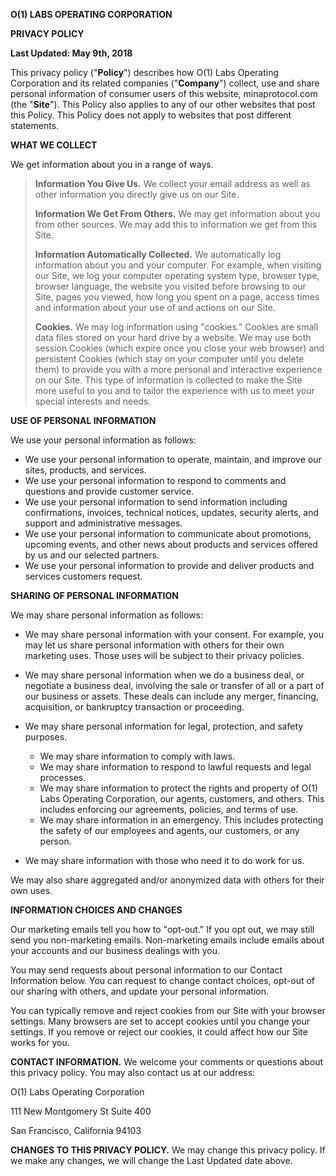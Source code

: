 
**O(1) LABS OPERATING CORPORATION**

**PRIVACY POLICY**

**Last Updated: May 9th, 2018**

This privacy policy ("**Policy**") describes how O(1) Labs Operating Corporation and its related companies ("**Company**") collect, use and share personal information of consumer users of this website, minaprotocol.com (the "**Site**"). This Policy also applies to any of our other websites that post this Policy. This Policy does not apply to websites that post different statements.

**WHAT WE COLLECT**

We get information about you in a range of ways.

> **Information You Give Us.** We collect your email address as well as other information you directly give us on our Site.
>
> **Information We Get From Others.** We may get information about you from other sources. We may add this to information we get from this Site.
>
> **Information Automatically Collected.** We automatically log information about you and your computer. For example, when visiting our Site, we log your computer operating system type, browser type, browser language, the website you visited before browsing to our Site, pages you viewed, how long you spent on a page, access times and information about your use of and actions on our Site.
>
> **Cookies.** We may log information using "cookies." Cookies are small data files stored on your hard drive by a website. We may use both session Cookies (which expire once you close your web browser) and persistent Cookies (which stay on your computer until you delete them) to provide you with a more personal and interactive experience on our Site. This type of information is collected to make the Site more useful to you and to tailor the experience with us to meet your special interests and needs.

**USE OF PERSONAL INFORMATION**

We use your personal information as follows:

- We use your personal information to operate, maintain, and improve our sites, products, and services.
- We use your personal information to respond to comments and questions and provide customer service.
- We use your personal information to send information including confirmations, invoices, technical notices, updates, security alerts, and support and administrative messages.
- We use your personal information to communicate about promotions, upcoming events, and other news about products and services offered by us and our selected partners.
- We use your personal information to provide and deliver products and services customers request.

**SHARING OF PERSONAL INFORMATION**

We may share personal information as follows:

- We may share personal information with your consent. For example, you may let us share personal information with others for their own marketing uses. Those uses will be subject to their privacy policies.
- We may share personal information when we do a business deal, or negotiate a business deal, involving the sale or transfer of all or a part of our business or assets. These deals can include any merger, financing, acquisition, or bankruptcy transaction or proceeding.
- We may share personal information for legal, protection, and safety purposes.

  - We may share information to comply with laws.
  - We may share information to respond to lawful requests and legal processes.
  - We may share information to protect the rights and property of O(1) Labs Operating Corporation, our agents, customers, and others. This includes enforcing our agreements, policies, and terms of use.
  - We may share information in an emergency. This includes protecting the safety of our employees and agents, our customers, or any person.

- We may share information with those who need it to do work for us.

We may also share aggregated and/or anonymized data with others for their own uses.

**INFORMATION CHOICES AND CHANGES**

Our marketing emails tell you how to "opt-out." If you opt out, we may still send you non-marketing emails. Non-marketing emails include emails about your accounts and our business dealings with you.

You may send requests about personal information to our Contact Information below. You can request to change contact choices, opt-out of our sharing with others, and update your personal information.

You can typically remove and reject cookies from our Site with your browser settings. Many browsers are set to accept cookies until you change your settings. If you remove or reject our cookies, it could affect how our Site works for you.

**CONTACT INFORMATION.** We welcome your comments or questions about this privacy policy. You may also contact us at our address:

O(1) Labs Operating Corporation

111 New Montgomery St Suite 400

San Francisco, California 94103

**CHANGES TO THIS PRIVACY POLICY.** We may change this privacy policy. If we make any changes, we will change the Last Updated date above.
